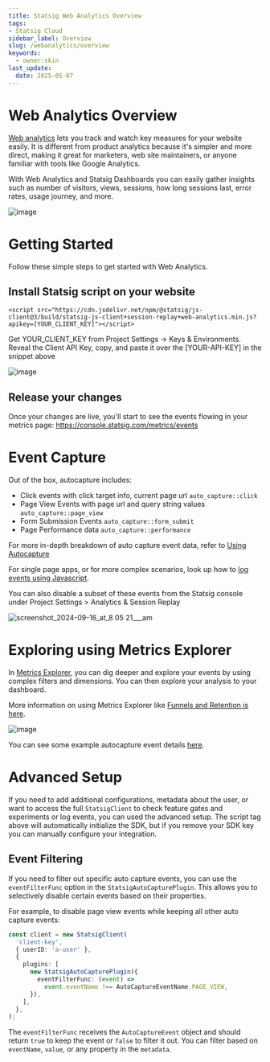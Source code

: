 ```yaml
---
title: Statsig Web Analytics Overview
tags:
- Statsig Cloud 
sidebar_label: Overview
slug: /webanalytics/overview
keywords:
  - owner:skin
last_update:
  date: 2025-05-07
---
```


# Web Analytics Overview

[Web analytics](https://www.statsig.com/web-analytics) lets you track and watch key measures for your website easily. It is different from product analytics because it's simpler and more direct, making it great for marketers, web site maintainers, or anyone familiar with tools like Google Analytics. 

With Web Analytics and Statsig Dashboards you can easily gather insights such as number of visitors, views, sessions, how long sessions last, error rates, usage journey, and more.

![image](https://github.com/statsig-io/js-client/assets/74588208/9b581024-3739-402d-a62d-c91f76adc784)

# Getting Started

Follow these simple steps to get started with Web Analytics.

## Install Statsig script on your website

```
<script src="https://cdn.jsdelivr.net/npm/@statsig/js-client@3/build/statsig-js-client+session-replay+web-analytics.min.js?apikey=[YOUR_CLIENT_KEY]"></script>
```

Get YOUR_CLIENT_KEY from Project Settings -> Keys & Environments. Reveal the Client API Key, copy, and paste it over the [YOUR-API-KEY] in the snippet above

![image](https://github.com/statsig-io/js-client/assets/74588208/0180a38a-2b3d-43c6-aa8e-4ea04c8ac751)

## Release your changes

Once your changes are live, you'll start to see the events flowing in your metrics page: https://console.statsig.com/metrics/events

# Event Capture

Out of the box, autocapture includes:
* Click events with click target info, current page url `auto_capture::click`
* Page View Events with page url and query string values `auto_capture::page_view`
* Form Submission Events `auto_capture::form_submit`
* Page Performance data `auto_capture::performance`

For more in-depth breakdown of auto capture event data, refer to [Using Autocapture](https://docs.statsig.com/guides/sidecar-experiments/measuring-experiments/#using-autocapture)

For single page apps, or for more complex scenarios, look up how to [log events using Javascript](/client/javascript-sdk#event-logging).

You can also disable a subset of these events from the Statsig console under Project Settings > Analytics & Session Replay

![screenshot_2024-09-16_at_8 05 21___am](https://github.com/user-attachments/assets/1cba9cbc-9fbe-4024-9a7f-43184efc37b9)

# Exploring using Metrics Explorer

In [Metrics Explorer](https://console.statsig.com/metrics/explore), you can dig deeper and explore your events by using complex filters and dimensions.  You can then explore your analysis to your dashboard.

More information on using Metrics Explorer like [Funnels and Retention is here](/product-analytics/overview).

![image](https://github.com/statsig-io/js-client/assets/74588208/f4ed6f2c-79ce-4e47-ba6d-8dbe69978cc0)

You can see some example autocapture event details [here](/guides/sidecar-experiments/measuring-experiments).

# Advanced Setup

If you need to add additional configurations, metadata about the user, or want to access the full `StatsigClient` to check feature gates and experiments or log events, you can used the advanced setup.  The script tag above will automatically initialize the SDK, but if you remove your SDK key you can manually configure your integration.

<GitHubEmbed url="https://raw.githubusercontent.com/statsig-io/js-client-monorepo/main/samples/react/src/samples/precomputed-client/sample-precomp-session-replay-html.tsx" />

## Event Filtering

If you need to filter out specific auto capture events, you can use the `eventFilterFunc` option in the `StatsigAutoCapturePlugin`. This allows you to selectively disable certain events based on their properties.

For example, to disable page view events while keeping all other auto capture events:

```ts
const client = new StatsigClient(
  'client-key',
  { userID: 'a-user' },
  {
    plugins: [
      new StatsigAutoCapturePlugin({
        eventFilterFunc: (event) =>
          event.eventName !== AutoCaptureEventName.PAGE_VIEW,
      }),
    ],
  },
);
```

The `eventFilterFunc` receives the `AutoCaptureEvent` object and should return `true` to keep the event or `false` to filter it out. You can filter based on `eventName`, `value`, or any property in the `metadata`.

